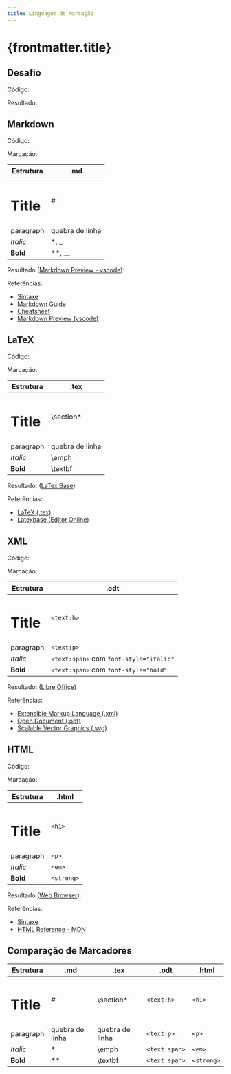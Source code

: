 ```yaml
---
title: Linguagem de Marcação
---
```



# {frontmatter.title}

## Desafio

Código:

<CodePreview src="/codes/markup/markup-language/text.txt" />

Resultado:

<HtmlPreview src="/codes/markup/markup-language/text.html" />

## Markdown

Código:

<CodePreview src="/codes/markup/markup-language/text.md" />

Marcação:

| Estrutura                          | .md             |
| ---------------------------------- | --------------- |
| <h1 class="m-0 text-xl">Title</h1> | \#              |
| paragraph                          | quebra de linha |
| <em>Italic</em>                    | \*, \_          |
| <strong>Bold</strong>              | \*\*, \_\_      |

Resultado ([Markdown Preview - vscode](https://code.visualstudio.com/docs/languages/markdown#_markdown-preview)):

<HtmlPreview src="/codes/markup/markup-language/text.html" />

Referências:

- [Sintaxe](https://daringfireball.net/projects/markdown/syntax)
- [Markdown Guide](https://www.markdownguide.org/basic-syntax/)
- [Cheatsheet](https://github.com/adam-p/markdown-here/wiki/Markdown-Cheatsheet)
- [Markdown Preview (vscode)](https://code.visualstudio.com/docs/languages/markdown#_markdown-preview)

## LaTeX

Código:

<CodePreview src="/codes/markup/markup-language/text.tex" />

Marcação:

| Estrutura                          | .tex            |
| ---------------------------------- | --------------- |
| <h1 class="m-0 text-xl">Title</h1> | \section*       |
| paragraph                          | quebra de linha |
| <em>Italic</em>                    | \emph           |
| <strong>Bold</strong>              | \textbf         |


Resultado: ([LaTex Base](https://latexbase.com/d/1d962929-b886-4f15-aedb-2f24576e7875))

Referências:

- [LaTeX (.tex)](https://www.overleaf.com/learn/)
- [Latexbase (Editor Online)](https://latexbase.com/)

## XML

Código:

<CodePreview src="/codes/markup/markup-language/text-odt-content-clean.xml" />

Marcação:

| Estrutura                          | .odt                                    |
| ---------------------------------- | --------------------------------------- |
| <h1 class="m-0 text-xl">Title</h1> | `<text:h>`                              |
| paragraph                          | `<text:p>`                              |
| <em>Italic</em>                    | `<text:span>` com `font-style="italic"` |
| <strong>Bold</strong>              | `<text:span>` com `font-style="bold"`   |

Resultado: ([Libre Office](/lm/codes/markup/markup-language/text.odt))

Referências:

- [Extensible Markup Language (.xml)](https://developer.mozilla.org/en-US/docs/Web/XML/XML_introduction)
- [Open Document (.odt)](https://en.wikipedia.org/wiki/OpenDocument)
- [Scalable Vector Graphics (.svg)](https://developer.mozilla.org/en-US/docs/Web/SVG)

## HTML

Código:

<CodePreview src="/codes/markup/markup-language/text.html" />

Marcação:

| Estrutura                          | .html      |
| ---------------------------------- | ---------- |
| <h1 class="m-0 text-xl">Title</h1> | `<h1>`     |
| paragraph                          | `<p>`      |
| <em>Italic</em>                    | `<em>`     |
| <strong>Bold</strong>              | `<strong>` |


Resultado ([Web Browser](/lm/codes/markup/markup-language/text.html)):

<HtmlPreview src="/codes/markup/markup-language/text.html" />

Referências:

- [Sintaxe](https://www.w3.org/TR/html/)
- [HTML Reference - MDN](https://developer.mozilla.org/en-US/docs/Web/HTML/Element)

## Comparação de Marcadores

| Estrutura                          | .md             | .tex            | .odt          | .html      |
| ---------------------------------- | --------------- | --------------- | ------------- | ---------- |
| <h1 class="m-0 text-xl">Title</h1> | \#              | \section*       | `<text:h>`    | `<h1>`     |
| paragraph                          | quebra de linha | quebra de linha | `<text:p>`    | `<p>`      |
| <em>Italic</em>                    | \*              | \emph           | `<text:span>` | `<em>`     |
| <strong>Bold</strong>              | \*\*            | \textbf         | `<text:span>` | `<strong>` |


